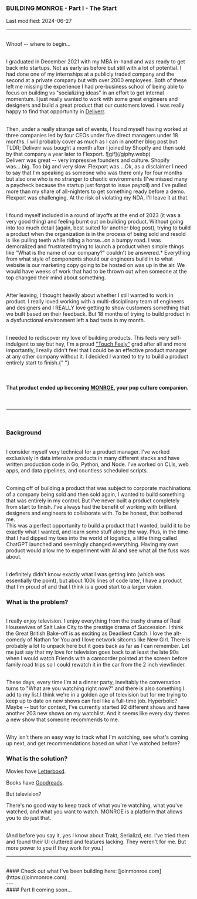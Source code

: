 ### BUILDING MONROE - Part I - The Start

Last modified: 2024-06-27

---

<br />
Whoof -- where to begin...

<br />I graduated in December 2021 with my MBA in-hand and was ready to get back
into startups. Not as early as before but still with a lot of potential. I had
done one of my internships at a publicly traded company and the second at a
private company but with over 2000 employees. Both of these left me missing the
experience I had pre-business school of being able to focus on building vs
"socializing ideas" in an effort to get internal momentum. I just really wanted
to work with some great engineers and designers and build a great product that
our customers loved. I was really happy to find that opportunity in
[Deliverr](https://techcrunch.com/2021/11/22/deliverr-inventory-customers/).

<br />
Then, under a really strange set of events, I found myself having worked at three
companies led by four CEOs under five direct managers under 18 months. I will probably
cover as much as I can in another blog post but TLDR; Deliverr was bought a month
after I joined by Shopify and then sold by that company a year later to Flexport.
![gif](/giphy.webp)

<br />
Deliverr was great -- very impressive founders and culture. Shopify was....big. Too
big and very slow. Flexport was....Ok, as a disclaimer I need to say that I'm speaking
as someone who was there only for four months but also one who is no stranger to
chaotic environments (I've missed many a paycheck because the startup just forgot
to issue payroll) and I've pulled more than my share of all-nighters to get something
ready before a demo.

<br />
Flexport was challenging. At the risk of violating my NDA, I'll leave it at that.

<br />I found myself included in a round of layoffs at the end of 2023 (it was a
very good thing) and feeling burnt out on building product. Without going into
too much detail (again, best suited for another blog post), trying to build a
product when the organization is in the process of being sold and resold is like
pulling teeth while riding a horse...on a bumpy road. I was demoralized and
frustrated trying to launch a product when simple things like "What is the name
of our company?" couldn't be answered.* Everything from what style of components
should our engineers build in to what website is our marketing copy going to be
hosted on was up in the air. We would have weeks of work that had to be thrown
out when someone at the top changed their mind about something.

<br />
After leaving, I thought heavily about whether I still wanted to work in product.
I really loved working with a multi-disciplinary team of engineers and designers
and I REALLY love getting to show customers something that we built based on their
feedback. But 18 months of trying to build product in a dysfunctional environment
left a bad taste in my month.

<br />I needed to rediscover my love of building products. This feels very
self-indulgent to say but hey, I'm a proud ["Touch
Feely"](https://poetsandquants.com/2018/07/22/inside-touchy-feely-stanfords-iconic-mba-course/)
grad after all and more importantly, I really didn't feel that I could be an
effective product manager at any other company without it. I decided I wanted to
try to build a product entirely start to finish.{" "}

<br />

#### That product ended up becoming [MONROE](https://www.joinmonroe.com), your pop culture companion.

<br />

---

<br />

### Background

<br />I consider myself very technical for a product manager. I've worked
exclusively in data intensive products in many different stacks and have written
production code in Go, Python, and Node. I've worked on CLIs, web apps, and data
pipelines, and countless scheduled scripts.

<br />
Coming off of building a product that was subject to corporate machinations of a
company being sold and then sold again, I wanted to build something that was entirely
in my control. But I've never built a product completely from start to finish. I've
always had the benefit of working with brilliant designers and engineers to collaborate
with. To be honest, that bothered me.

<br />
This was a perfect opportunity to build a product that I wanted, build it to be exactly
what I wanted, and learn some stuff along the way. Plus, in the time that I had dipped
my toes into the world of logistics, a little thing called ChatGPT launched and seemingly
changed everything. Having my own product would allow me to experiment with AI and
see what all the fuss was about.

<br />I definitely didn't know exactly what I was getting into (which was
essentially the point), but about 100k lines of code later, I have a product
that I'm proud of and that I think is a good start to a larger vision.
<br />

### What is the problem?

<br />I really enjoy television. I enjoy everything from the trashy drama of
Real Housewives of Salt Lake City to the prestige drama of Succession. I think
the Great British Bake-off is as exciting as Deadliest Catch. I love the
alt-comedy of Nathan for You and I love network sitcoms like New Girl. There is
probably a lot to unpack here but it goes back as far as I can remember. Let me
just say that my love for television goes back to at least the late 90s when I
would watch Friends with a camcorder pointed at the screen before family road
trips so I could rewatch it in the car from the 2 inch viewfinder.

<br /> These days, every time I'm at a dinner party, inevitably the conversation
turns to "What are you watching right now?" and there is also something I add to
my list.I think we're in a golden age of television but for me trying to keep up
to date on new shows can feel like a full-time job. Hyperbolic? Maybe -- but for
context, I've currently started 92 different shows and have another 203 new
shows on my watchlist. And it seems like every day theres a new show that
someone recommends to me.

<br />
Why isn't there an easy way to track what I'm watching, see what's coming up next,
and get recommendations based on what I've watched before?

<br />

### What is the solution?

Movies have [Letterboxd](https://www.letterboxd.com).

Books have [Goodreads](https://www.goodreads.com).

But television?

There's no good way to keep track of what you're watching, what you've
watched, and what you want to watch. MONROE is a platform that allows you to do just
that.

<br />
(And before you say it, yes I know about Trakt, Serializd, etc. I've tried them and
found their UI cluttered and features lacking. They weren't for me. But more power
to you if they work for you.)

<br />

---

<br />
#### Check out what I've been building here: [joinmonroe.com](https://joinmonroe.com)
<br />
---
<br />
#### Part II coming soon...
<br />
